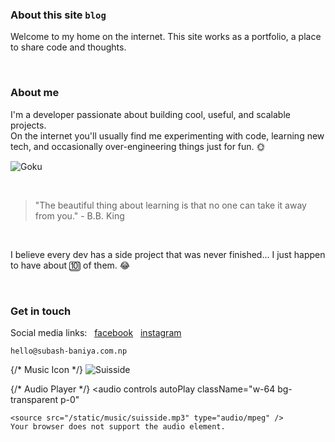 ### About this site `blog`

Welcome to my home on the internet. This site works as a portfolio, a place to share code and thoughts.

 ‎ ‎ 

### About me

I'm a developer passionate about building cool, useful, and scalable projects.  
On the internet you'll usually find me experimenting with code, learning new tech, and occasionally over-engineering things just for fun. 🌞

<div className="flex items-center justify-center">
  <img
    src="/static/images/animated-computer-image-0019.gif"
    alt="Goku"
    className="w-35 h-35 rounded-xl object-cover"
  />
</div>


 ‎ ‎ 

> "The beautiful thing about learning is that no one can take it away from you." - B.B. King

 ‎ ‎ 
 
I believe every dev has a side project that was never finished… I just happen to have about 🔟 of them. 😂

 ‎ ‎ 

 ### Get in touch
Social media links:
 ‎ ‎ [facebook](https://facebook.com/subashbaniyaa) ‎ ‎ [instagram](https://instagram.com/subashbaniyaa)

`hello@subash-baniya.com.np`

<div className="flex items-center gap-2">
  {/* Music Icon */}
  <img
    src="/static/images/red.jpg"
    alt="Suisside"
    className="w-12 h-12 rounded-lg object-cover"
  />

  {/* Audio Player */}
  <audio
    controls
    autoPlay
    className="w-64 bg-transparent p-0"
  >
    <source src="/static/music/suisside.mp3" type="audio/mpeg" />
    Your browser does not support the audio element.
  </audio>
</div>
